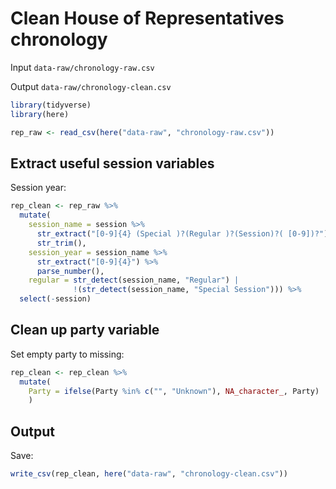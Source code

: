 # Clean House of Representatives chronology

Input `data-raw/chronology-raw.csv`

Output `data-raw/chronology-clean.csv`

```r
library(tidyverse)
library(here)
```

```r
rep_raw <- read_csv(here("data-raw", "chronology-raw.csv"))
```

## Extract useful session variables

Session year:
```r
rep_clean <- rep_raw %>%
  mutate(
    session_name = session %>% 
      str_extract("[0-9]{4} (Special )?(Regular )?(Session)?( [0-9])?") %>% 
      str_trim(),
    session_year = session_name %>%
      str_extract("[0-9]{4}") %>% 
      parse_number(),
    regular = str_detect(session_name, "Regular") | 
              !(str_detect(session_name, "Special Session"))) %>% 
  select(-session)
```

## Clean up party variable

Set empty party to missing:
```r
rep_clean <- rep_clean %>%
  mutate(
    Party = ifelse(Party %in% c("", "Unknown"), NA_character_, Party)
    )
```

## Output

Save:
```r
write_csv(rep_clean, here("data-raw", "chronology-clean.csv"))
```